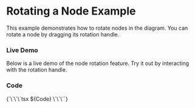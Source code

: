 
<Meta of={Stories} />

# Rotating a Node Example
This example demonstrates how to rotate nodes in the diagram. You can rotate a node by dragging its rotation handle.

### Live Demo
Below is a live demo of the node rotation feature. Try it out by interacting with the rotation handle.

<Canvas of={Stories.Default} />

### Code

<Markdown>
{`\`\`\`tsx
${Code}
\`\`\``}
</Markdown>









